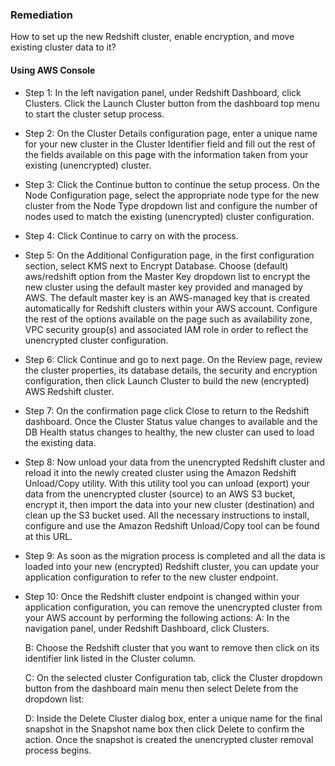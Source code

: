 ### Remediation

How to set up the new Redshift cluster, enable encryption, and move existing cluster data to it?

#### Using AWS Console

- Step 1: In the left navigation panel, under Redshift Dashboard, click Clusters. Click the Launch Cluster button from the dashboard top menu to start the cluster setup process.

- Step 2: On the Cluster Details configuration page, enter a unique name for your new cluster in the Cluster Identifier field and fill out the rest of the fields available on this page with the information taken from your existing (unencrypted) cluster.

- Step 3: Click the Continue button to continue the setup process. On the Node Configuration page, select the appropriate node type for the new cluster from the Node Type dropdown list and configure the number of nodes used to match the existing (unencrypted) cluster configuration.

- Step 4: Click Continue to carry on with the process.

- Step 5: On the Additional Configuration page, in the first configuration section, select KMS next to Encrypt Database. Choose (default) aws/redshift option from the Master Key dropdown list to encrypt the new cluster using the default master key provided and managed by AWS. The default master key is an AWS-managed key that is created automatically for Redshift clusters within your AWS account. Configure the rest of the options available on the page such as availability zone, VPC security group(s) and associated IAM role in order to reflect the unencrypted cluster configuration.

- Step 6: Click Continue and go to next page. On the Review page, review the cluster properties, its database details, the security and encryption configuration, then click Launch Cluster to build the new (encrypted) AWS Redshift cluster.

- Step 7: On the confirmation page click Close to return to the Redshift dashboard. Once the Cluster Status value changes to available and the DB Health status changes to healthy, the new cluster can used to load the existing data.

- Step 8: Now unload your data from the unencrypted Redshift cluster and reload it into the newly created cluster using the Amazon Redshift Unload/Copy utility. With this utility tool you can unload (export) your data from the unencrypted cluster (source) to an AWS S3 bucket, encrypt it, then import the data into your new cluster (destination) and clean up the S3 bucket used. All the necessary instructions to install, configure and use the Amazon Redshift Unload/Copy tool can be found at this URL.

- Step 9: As soon as the migration process is completed and all the data is loaded into your new (encrypted) Redshift cluster, you can update your application configuration to refer to the new cluster endpoint.
- Step 10: Once the Redshift cluster endpoint is changed within your application configuration, you can remove the unencrypted cluster from your AWS account by performing the following actions:
  A: In the navigation panel, under Redshift Dashboard, click Clusters.

  B: Choose the Redshift cluster that you want to remove then click on its identifier link listed in the Cluster column.

  C: On the selected cluster Configuration tab, click the Cluster dropdown button from the dashboard main menu then select Delete from the dropdown list:

  D: Inside the Delete Cluster dialog box, enter a unique name for the final snapshot in the Snapshot name box then click Delete to confirm the action. Once the snapshot is created the unencrypted cluster removal process begins.
